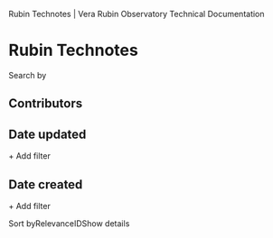 Rubin Technotes | Vera Rubin Observatory Technical Documentation

[](/)

Rubin Technotes
===============

Search by[](https://www.algolia.com/?utm_source=react-instantsearch&utm_medium=website&utm_content=&utm_campaign=poweredby)

Contributors
------------

Date updated
------------

\+ Add filter

Date created
------------

\+ Add filter

Sort byRelevanceIDShow details